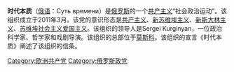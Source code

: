 '''时代本质'''（[[俄语|俄语]]：Суть времени）是[[俄罗斯|俄罗斯]]的一个[[共产主义|共产主义]]“社会政治运动”。该组织成立于2011年3月。该党的意识形态是[[共产主义|共产主义]]、[[新苏维埃主义|新苏维埃主义]]、[[新斯大林主义|新斯大林主义]]、[[苏维埃社会主义爱国主义|苏维埃社会主义爱国主义]]。该组织的领导人是Sergei Kurginyan，一位政治科学家、哲学家和戏剧导演。该组织的总部位于[[莫斯科|莫斯科]]。该组织的宣言《时代本质》阐述了该组织的信条。

{{欧洲的共产党}}
[[Category:欧洲共产党|Category:欧洲共产党]]
[[Category:俄罗斯政党|Category:俄罗斯政党]]